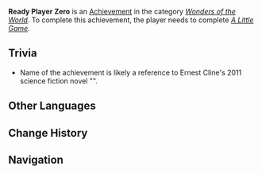 {{Achievement Infobox
|title        = 
|id           = 85005
|order id     = 5005
|category     = Wonders of the World
|description  = Play a simple game with [[Childish Jiang]].
|requirements = Complete ''[[A Little Game]].''
|primogems    = 5
|tracking     = 
|hidden       = 1
|type         = Quest
}}
'''Ready Player Zero''' is an [[Achievement]] in the category ''[[Wonders of the World]]''. To complete this achievement, the player needs to complete ''[[A Little Game]].''

==Trivia==
*Name of the achievement is likely a reference to Ernest Cline's 2011 science fiction novel "{{w|Ready Player One}}".
<!--
==Video Guides==
{{EVT
|video1   = 
|caption1 = 
}}
-->
==Other Languages==
{{Other Languages
|en      = Ready Player Zero
|zhs     = 零号玩家
|zhs_rm  = Líng Hào Wánjiā
|zht     = 零號玩家
|zht_rm  = Líng Hào Wánjiā
|zh_tl   = Player Zero
|ja      = プレイヤー・0
|ja_rm   = Pureiyaa Zero
|ja_tl   = Player 0
|ko      = 플레이어 Zero
|ko_rm   = 
|ko_tl   = Player Zero
|es      = Jugador 0
|es_tl   = Player 0
|fr      = Joueur 0
|fr_tl   = Player 0
|ru      = Нулевой игрок
|ru_tl   = 
|th      = Player Zero
|th_rm   = 
|th_tl   = 
|vi      = Người chơi số 0
|vi_tl   = 
|de      = Spieler Null
|de_tl   = Player Zero
|id      = Ready Player Zero
|pt      = Jogador 0
|pt_tl   = 
}}

==Change History==
{{Change History|1.0}}
<!--
==References==
{{Reflist}}
-->
==Navigation==
{{Achievement Navbox|Wonders of the World|Quest}}
